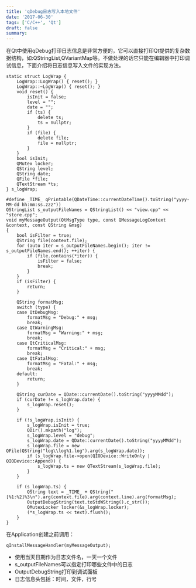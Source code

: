 ```yaml
---
title: 'qDebug日志写入本地文件'
date: '2017-06-30'
tags: ['C/C++', 'Qt']
draft: false
summary: 
---
```


在Qt中使用qDebug打印日志信息是非常方便的，它可以直接打印Qt提供的复杂数据结构，如:QStringList,QVariantMap等。不做处理的话它只能在编辑器中打印调试信息，下面介绍将日志信息写入文件的实现方法。

```
static struct LogWrap {
	LogWrap::LogWrap() { reset(); }
	LogWrap::~LogWrap() { reset(); }
	void reset() {
		isInit = false;
		level = "";
		date = "";
		if (ts) {
			delete ts;
			ts = nullptr;
		}
		if (file) {
			delete file;
			file = nullptr;
		}
	}
	bool isInit;
	QMutex locker;
	QString level;
	QString date;
	QFile *file;
	QTextStream *ts;
} s_logWrap;

#define _TIME_ qPrintable(QDateTime::currentDateTime().toString("yyyy-MM-dd hh:mm:ss.zzz"))
QStringList s_outputFileNames = QStringList() << "view.cpp" << "store.cpp";
void myMessageOutput(QtMsgType type, const QMessageLogContext &context, const QString &msg)
{
	bool isFilter = true;
	QString file(context.file);
	for (auto iter = s_outputFileNames.begin(); iter != s_outputFileNames.end(); ++iter) {
		if (file.contains(*iter)) {
			isFilter = false;
			break;
		}
	}
	if (isFilter) {
		return;
	}

	QString formatMsg;
	switch (type) {
	case QtDebugMsg:
		formatMsg = "Debug:" + msg;
		break;
	case QtWarningMsg:
		formatMsg = "Warning:" + msg;
		break;
	case QtCriticalMsg:
		formatMsg = "Critical:" + msg;
		break;
	case QtFatalMsg:
		formatMsg = "Fatal:" + msg;
		break;
	default:
		return;
	}

	QString curDate = QDate::currentDate().toString("yyyyMMdd");
	if (curDate != s_logWrap.date) {
		s_logWrap.reset();
	}

	if (!s_logWrap.isInit) {
		s_logWrap.isInit = true;
		QDir().mkpath("log");
		s_logWrap.level = "debug";
		s_logWrap.date = QDate::currentDate().toString("yyyyMMdd");
		s_logWrap.file = new QFile(QString("log\\log%1.log").arg(s_logWrap.date));
		if (s_logWrap.file->open(QIODevice::WriteOnly | QIODevice::Append)) {
			s_logWrap.ts = new QTextStream(s_logWrap.file);
		}
	}

	if (s_logWrap.ts) {
		QString text = _TIME_ + QString("[%1:%2]%3\n").arg(context.file).arg(context.line).arg(formatMsg);
		OutputDebugString(text.toStdWString().c_str());
		QMutexLocker locker(&s_logWrap.locker);
		(*s_logWrap.ts << text).flush();
	}
}
```

在Application创建之前调用：
```
qInstallMessageHandler(myMessageOutput);
```

* 使用当天日期作为日志文件名，一天一个文件
* s_outputFileNames可以指定打印哪些文件中的日志
* OutputDebugString打印到调试面板
* 日志信息头包括：时间，文件，行号